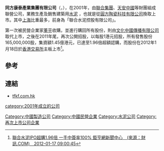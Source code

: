 '''同方康泰產業集團有限公司'''（'''{{lang-en|TONGFANG KONTAFARMA HOLDINGS LIMITED}}'''，{{hkex|1312}}），在2001年，由[[聯合集團|聯合集團]]、[[天安中國|天安中國]]等財團組成聯營公司，業務生產及銷售建築用[[水泥|水泥]] ，也就是從[[圓方陶瓷科技有限公司|圓方陶瓷科技有限公司]]換取上市。其中[[上海|上海]]比重最多，前身為「聯合水泥控股有限公司」。

第一次被民營企業家[[董平|董平]]收購，並進行購回所有股份，則由[[文化中國傳播有限公司|文化中國傳播有限公司]]取代上市，之後在2011年尾，再次公開招股，以每股1港元招股，所有發售股份165,000,000股，集資額1.45億港元，已達至1.96倍超額認購，而股份在2012年1月18日於[[香港交易所|香港交易所]]主板上市<REF>[http://news.cnyes.com/Content/20120117/KFHZD27HAPZU.shtml?c=sh_stock 聯合水泥IPO超購1.96倍 一手中簽率100% 鉅亨網新聞中心　(來源：財訊.COM)　2012-01-17 09:00:45]</REF>。

==參考==
{{REFLIST}}

== 連結 ==
*[http://www.tfkf.com.hk/big5/global/home.php tfkf.com.hk] {{Wayback|url=http://www.tfkf.com.hk/big5/global/home.php |date=20190107062250 }}

[[Category:中國製造公司|Category:中國製造公司]]
[[Category:中國民營企業|Category:中國民營企業]]
[[Category:水泥公司|Category:水泥公司]]
[[Category:再次上市公司企業|Category:再次上市公司企業]]
[[category:2001年成立的公司|category:2001年成立的公司]]